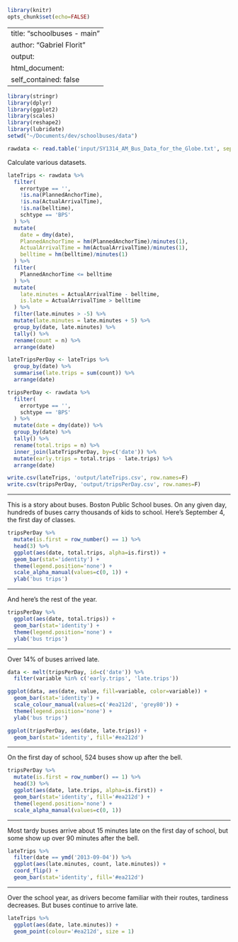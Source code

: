 ```r
library(knitr)
opts_chunk$set(echo=FALSE)
```

---
title: "schoolbuses - main"
author: "Gabriel Florit"
output:
  html_document:
    self_contained: false
---

```r
library(stringr)
library(dplyr)
library(ggplot2)
library(scales)
library(reshape2)
library(lubridate)
setwd("~/Documents/dev/schoolbuses/data")
```

```r
rawdata <- read.table('input/SY1314_AM_Bus_Data_for_the_Globe.txt', sep='\t', header=TRUE)
```

Calculate various datasets.
```r

lateTrips <- rawdata %>%
  filter(
    errortype == '',
    !is.na(PlannedAnchorTime),
    !is.na(ActualArrivalTime),
    !is.na(belltime),
    schtype == 'BPS'
  ) %>%
  mutate(
    date = dmy(date),
    PlannedAnchorTime = hm(PlannedAnchorTime)/minutes(1),
    ActualArrivalTime = hm(ActualArrivalTime)/minutes(1),
    belltime = hm(belltime)/minutes(1)
  ) %>%
  filter(
    PlannedAnchorTime <= belltime
  ) %>%
  mutate(
    late.minutes = ActualArrivalTime - belltime,
    is.late = ActualArrivalTime > belltime
  ) %>%
  filter(late.minutes > -5) %>%
  mutate(late.minutes = late.minutes + 5) %>%
  group_by(date, late.minutes) %>%
  tally() %>%
  rename(count = n) %>%
  arrange(date)

lateTripsPerDay <- lateTrips %>%
  group_by(date) %>%
  summarise(late.trips = sum(count)) %>%
  arrange(date)

tripsPerDay <- rawdata %>%
  filter(
    errortype == '',
    schtype == 'BPS'
  ) %>%
  mutate(date = dmy(date)) %>%
  group_by(date) %>%
  tally() %>%
  rename(total.trips = n) %>%
  inner_join(lateTripsPerDay, by=c('date')) %>%
  mutate(early.trips = total.trips - late.trips) %>%
  arrange(date)

write.csv(lateTrips, 'output/lateTrips.csv', row.names=F)
write.csv(tripsPerDay, 'output/tripsPerDay.csv', row.names=F)
```

****
This is a story about buses. Boston Public School buses.
On any given day, hundreds of buses carry thousands of kids to school. Here's September 4, the first day of classes.
```r
tripsPerDay %>%
  mutate(is.first = row_number() == 1) %>%
  head(3) %>%
  ggplot(aes(date, total.trips, alpha=is.first)) +
  geom_bar(stat='identity') +
  theme(legend.position='none') +
  scale_alpha_manual(values=c(0, 1)) +
  ylab('bus trips')
```

****
And here's the rest of the year.
```r
tripsPerDay %>%
  ggplot(aes(date, total.trips)) +
  geom_bar(stat='identity') +
  theme(legend.position='none') +
  ylab('bus trips')
```

****
Over 14% of buses arrived late.
```r
data <- melt(tripsPerDay, id=c('date')) %>%
  filter(variable %in% c('early.trips', 'late.trips'))

ggplot(data, aes(date, value, fill=variable, color=variable)) +
  geom_bar(stat='identity') +
  scale_colour_manual(values=c('#ea212d', 'grey80')) +
  theme(legend.position='none') +
  ylab('bus trips')
```

```r
ggplot(tripsPerDay, aes(date, late.trips)) +
  geom_bar(stat='identity', fill='#ea212d')
```

****
On the first day of school, 524 buses show up after the bell.
```r
tripsPerDay %>%
  mutate(is.first = row_number() == 1) %>%
  head(3) %>%
  ggplot(aes(date, late.trips, alpha=is.first)) +
  geom_bar(stat='identity', fill='#ea212d') +
  theme(legend.position='none') +
  scale_alpha_manual(values=c(0, 1))
```

****
Most tardy buses arrive about 15 minutes late on the first day of school, but some show up over 90 minutes after the bell.
```r
lateTrips %>%
  filter(date == ymd('2013-09-04')) %>%
  ggplot(aes(late.minutes, count, late.minutes)) +
  coord_flip() +
  geom_bar(stat='identity', fill='#ea212d')
```

****
Over the school year, as drivers become familiar with their routes, tardiness decreases. But buses continue to arrive late.
```r
lateTrips %>%
  ggplot(aes(date, late.minutes)) +
  geom_point(colour='#ea212d', size = 1)
```
